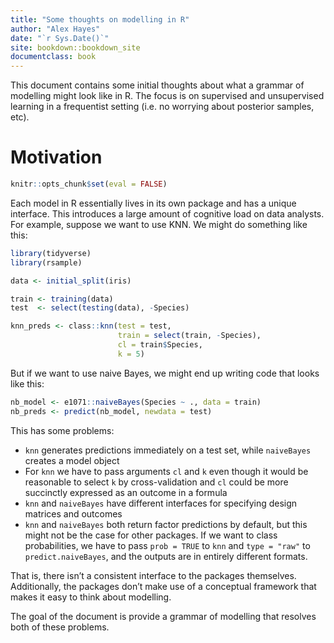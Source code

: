 ```yaml
--- 
title: "Some thoughts on modelling in R"
author: "Alex Hayes"
date: "`r Sys.Date()`"
site: bookdown::bookdown_site
documentclass: book
---
```


This document contains some initial thoughts about what a grammar of modelling might look like in R. The focus is on supervised and unsupervised learning in a frequentist setting (i.e. no worrying about posterior samples, etc).

# Motivation

```r
knitr::opts_chunk$set(eval = FALSE)
```

Each model in R essentially lives in its own package and has a unique interface. This introduces a large amount of cognitive load on data analysts. For example, suppose we want to use KNN. We might do something like this:

```r
library(tidyverse)
library(rsample)

data <- initial_split(iris)

train <- training(data)
test  <- select(testing(data), -Species)

knn_preds <- class::knn(test = test,
                        train = select(train, -Species),
                        cl = train$Species,
                        k = 5)
```

But if we want to use naive Bayes, we might end up writing code that looks like this:

```r
nb_model <- e1071::naiveBayes(Species ~ ., data = train)
nb_preds <- predict(nb_model, newdata = test)
```

This has some problems:

  - `knn` generates predictions immediately on a test set, while `naiveBayes` creates a model object
  - For `knn` we have to pass arguments `cl` and `k` even though it would be reasonable to select `k` by cross-validation and `cl` could be more succinctly expressed as an outcome in a formula
  - `knn` and `naiveBayes` have different interfaces for specifying design matrices and outcomes
  - `knn` and `naiveBayes` both return factor predictions by default, but this might not be the case for other packages. If we want to class probabilities, we have to pass `prob = TRUE` to `knn` and `type = "raw"` to `predict.naiveBayes`, and the outputs are in entirely different formats.

That is, there isn't a consistent interface to the packages themselves. Additionally, the packages don't make use of a conceptual framework that makes it easy to think about modelling.

The goal of the document is provide a grammar of modelling that resolves both of these problems.
